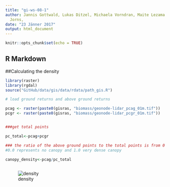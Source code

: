 ---
title: "gi-ws-08-1"
author: Jannis Gottwald, Lukas Ditzel, Michaela Vorndran, Maite Lezama Valdez, Alexander
  Jorns,
date: "23 Jänner 2017"
output: html_document
---

```{r setup, include=FALSE}
knitr::opts_chunk$set(echo = TRUE)
```

## R Markdown
##Calculating the density

```{r eval=FALSE}
library(raster)
library(rgdal)
source("GitHub/data/gis/data/rdata/path_gis.R")

# load ground returns and above ground returns

pcag <- raster(paste0(gisras, "biomass/geonode-lidar_pcag_01m.tif"))
pcgr <- raster(paste0(gisras, "biomass/geonode-lidar_pcgr_01m.tif"))


###get total points

pc_total<-pcag+pcgr

### the ratio of the above ground points to the total points is from 0 to 1 where 
#0.0 represents no canopy and 1.0 very dense canopy

canopy_density<-pcag/pc_total



```

![density](density.JPG)